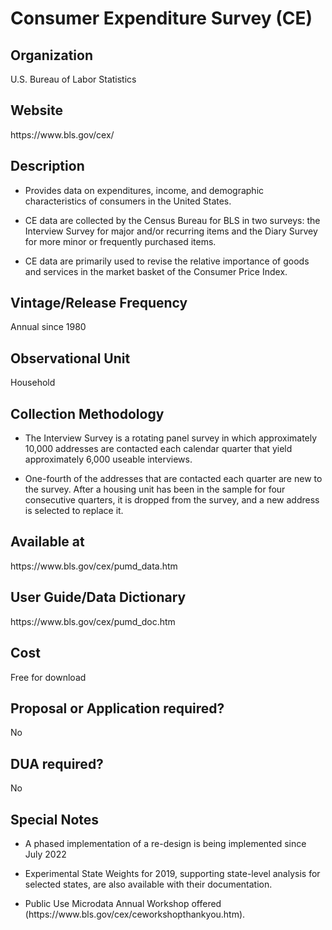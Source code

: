 \mainmatter

<!-- Generated by generateRmd.R; do not edit by hand  -->

# Consumer Expenditure Survey (CE)

## Organization
U.S. Bureau of Labor Statistics

## Website
https://www.bls.gov/cex/

## Description
* Provides data on expenditures, income, and demographic characteristics of consumers in the United States.
* CE data are collected by the Census Bureau for BLS in two surveys: the Interview Survey for major and/or recurring items and the Diary Survey for more minor or frequently purchased items.
* CE data are primarily used to revise the relative importance of goods and services in the market basket of the Consumer Price Index.

## Vintage/Release Frequency
Annual since 1980

## Observational Unit
Household

## Collection Methodology
* The Interview Survey is a rotating panel survey in which approximately 10,000 addresses are contacted each calendar quarter that yield approximately 6,000 useable interviews. 
* One-fourth of the addresses that are contacted each quarter are new to the survey. After a housing unit has been in the sample for four consecutive quarters, it is dropped from the survey, and a new address is selected to replace it.

## Available at
https://www.bls.gov/cex/pumd_data.htm

## User Guide/Data Dictionary
https://www.bls.gov/cex/pumd_doc.htm

## Cost
Free for download

## Proposal or Application required?
No

## DUA required?
No

## Special Notes
* A phased implementation of a re-design is being implemented since July 2022
* Experimental State Weights for 2019, supporting state-level analysis for selected states, are also available with their documentation.
* Public Use Microdata Annual Workshop offered (https://www.bls.gov/cex/ceworkshopthankyou.htm).


